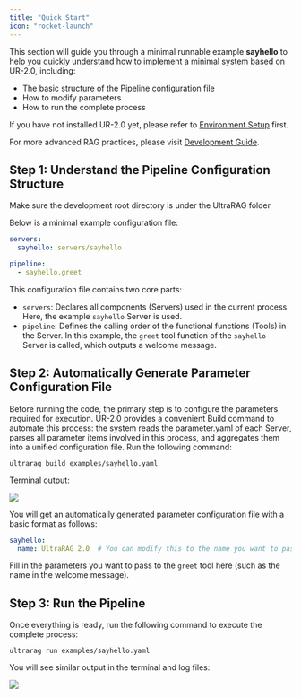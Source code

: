 ```yaml
---
title: "Quick Start"
icon: "rocket-launch"
---
```


This section will guide you through a minimal runnable example **sayhello** to help you quickly understand how to implement a minimal system based on UR-2.0, including:

- The basic structure of the Pipeline configuration file
- How to modify parameters
- How to run the complete process

<Tip>If you have not installed UR-2.0 yet, please refer to [Environment Setup](/pages/cn/getting_started/installation) first.</Tip>

<Tip>For more advanced RAG practices, please visit [Development Guide](/pages/cn/tutorials/part_1/server_index).</Tip>

## Step 1: Understand the Pipeline Configuration Structure

<Info>Make sure the development root directory is under the UltraRAG folder</Info>

Below is a minimal example configuration file:

```yaml examples/sayhello.yaml icon="/images/yaml.svg"
servers:
  sayhello: servers/sayhello

pipeline:
  - sayhello.greet
```

This configuration file contains two core parts:

- `servers`: Declares all components (Servers) used in the current process. Here, the example `sayhello` Server is used.
- `pipeline`: Defines the calling order of the functional functions (Tools) in the Server. In this example, the `greet` tool function of the `sayhello` Server is called, which outputs a welcome message.

## Step 2: Automatically Generate Parameter Configuration File

Before running the code, the primary step is to configure the parameters required for execution. UR-2.0 provides a convenient Build command to automate this process: the system reads the parameter.yaml of each Server, parses all parameter items involved in this process, and aggregates them into a unified configuration file. Run the following command:

```shell
ultrarag build examples/sayhello.yaml
```

Terminal output:

![](/images/getting_started/sayhello_build.png)

You will get an automatically generated parameter configuration file with a basic format as follows:

```yaml examples/parameters/sayhello_parameter.yaml icon="/images/yaml.svg"
sayhello:
  name: UltraRAG 2.0  # You can modify this to the name you want to pass in
```

Fill in the parameters you want to pass to the `greet` tool here (such as the name in the welcome message).

## Step 3: Run the Pipeline

Once everything is ready, run the following command to execute the complete process:

```shell
ultrarag run examples/sayhello.yaml
```

You will see similar output in the terminal and log files:

![](/images/getting_started/sayhello_run.png)
